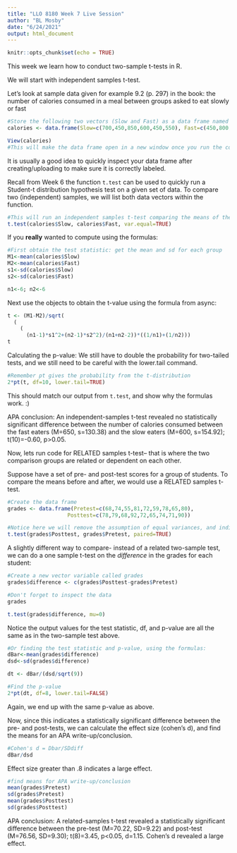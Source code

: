 ```yaml
---
title: "LLO 8180 Week 7 Live Session"
author: "BL Mosby"
date: "6/24/2021"
output: html_document
---
```


```r
knitr::opts_chunk$set(echo = TRUE)
```

This week we learn how to conduct two-sample t-tests in R.

We will start with independent samples t-test.

Let's look at sample data given for example 9.2 (p. 297) in the book: the number of calories consumed in a meal between groups asked to eat slowly or fast

```r
#Store the following two vectors (Slow and Fast) as a data frame named "calories"
calories <- data.frame(Slow=c(700,450,850,600,450,550), Fast=c(450,800,750,700,550,650))

View(calories)
#This will make the data frame open in a new window once you run the code chunk.
```
It is usually a good idea to quickly inspect your data frame after creating/uploading to make sure it is correctly labeled.

Recall from Week 6 the function `t.test` can be used to quickly run a Student-t distribution hypothesis test on a given set of data. To compare two (independent) samples, we will list both data vectors within the function.

```r
#This will run an independent samples t-test comparing the means of the Slow and Fast variables. Note how we include the assumption the two groups have equal variance.
t.test(calories$Slow, calories$Fast, var.equal=TRUE)
```

If you **really** wanted to compute using the formulas:

```r
#First obtain the test statistic: get the mean and sd for each group
M1<-mean(calories$Slow)
M2<-mean(calories$Fast)
s1<-sd(calories$Slow)
s2<-sd(calories$Fast)

n1<-6; n2<-6
```
Next use the objects to obtain the t-value using the formula from async:

```r
t <- (M1-M2)/sqrt(
  (
    (
      (n1-1)*s1^2+(n2-1)*s2^2)/(n1+n2-2))*((1/n1)+(1/n2)))
t
```

Calculating the p-value:
We still have to double the probability for two-tailed tests, and we still need to be careful with the lower.tail command.

```r
#Remember pt gives the probability from the t-distribution
2*pt(t, df=10, lower.tail=TRUE)
```
This should match our output from `t.test`, and show why the formulas work. :)


APA conclusion: An independent-samples t-test revealed no statistically significant difference between the number of calories consumed between the fast eaters (M=650, s=130.38) and the slow eaters (M=600, s=154.92); t(10)=-0.60, p>0.05.


Now, lets run code for RELATED samples t-test-- that is where the two comparison groups are related or dependent on each other.

Suppose have a set of pre- and post-test scores for a group of students. To compare the means before and after, we would use a RELATED samples t-test.

```r
#Create the data frame
grades <- data.frame(Pretest=c(68,74,55,81,72,59,78,65,80), 
                   Posttest=c(78,79,68,92,72,65,74,71,90))

#Notice here we will remove the assumption of equal variances, and indicate the samples are paired (i.e., listed in order in both vectors)
t.test(grades$Posttest, grades$Pretest, paired=TRUE)
```

A slightly different way to compare- instead of a related two-sample test, we can do a one sample t-test on the *difference* in the grades for each student:
```r
#Create a new vector variable called grades
grades$difference <- c(grades$Posttest-grades$Pretest)

#Don't forget to inspect the data
grades
```

```r
t.test(grades$difference, mu=0)
```
Notice the output values for the test statistic, df, and p-value are all the same as in the two-sample test above.

```r
#Or finding the test statistic and p-value, using the formulas:
dBar<-mean(grades$difference)
dsd<-sd(grades$difference)

dt <- dBar/(dsd/sqrt(9))

#Find the p-value
2*pt(dt, df=8, lower.tail=FALSE)
```
Again, we end up with the same p-value as above.

Now, since this indicates a statistically significant difference between the pre- and post-tests, we can calculate the effect size (cohen's d), and find the means for an APA write-up/conclusion.

```r
#Cohen's d = Dbar/SDdiff
dBar/dsd
```
Effect size greater than .8 indicates a large effect.

```r
#find means for APA write-up/conclusion
mean(grades$Pretest)
sd(grades$Pretest)
mean(grades$Posttest)
sd(grades$Posttest)
```

APA conclusion: A related-samples t-test revealed a statistically significant difference between the pre-test (M=70.22, SD=9.22) and post-test (M=76.56, SD=9.30); t(8)=3.45, p<0.05, d=1.15. Cohen's d revealed a large effect.
